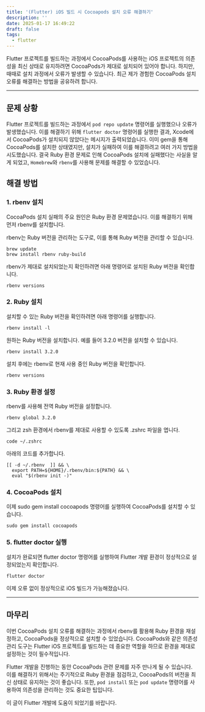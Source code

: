 ```yaml
---
title: '(Flutter) iOS 빌드 시 Cocoapods 설치 오류 해결하기'
description: ''
date: 2025-01-17 16:49:22
draft: false
tags:
  - flutter
---
```


Flutter 프로젝트를 빌드하는 과정에서 CocoaPods를 사용하는 iOS 프로젝트의 의존성을 최신 상태로 유지하려면 CocoaPods가 제대로 설치되어 있어야 합니다. 하지만, 때때로 설치 과정에서 오류가 발생할 수 있습니다. 최근 제가 경험한 CocoaPods 설치 오류를 해결하는 방법을 공유하려 합니다.

---

## 문제 상황

Flutter 프로젝트를 빌드하는 과정에서 `pod repo update` 명령어를 실행했으나 오류가 발생했습니다. 이를 해결하기 위해 `flutter doctor` 명령어를 실행한 결과, Xcode에서 CocoaPods가 설치되지 않았다는 메시지가 출력되었습니다. 이미 gem을 통해 CocoaPods를 설치한 상태였지만, 설치가 실패하여 이를 해결하려고 여러 가지 방법을 시도했습니다. 결국 Ruby 환경 문제로 인해 CocoaPods 설치에 실패했다는 사실을 알게 되었고, `Homebrew`와 `rbenv`를 사용해 문제를 해결할 수 있었습니다.

## 해결 방법

### 1. rbenv 설치

CocoaPods 설치 실패의 주요 원인은 Ruby 환경 문제였습니다. 이를 해결하기 위해 먼저 rbenv를 설치합니다.

rbenv는 Ruby 버전을 관리하는 도구로, 이를 통해 Ruby 버전을 관리할 수 있습니다.

```shell
brew update
brew install rbenv ruby-build
```

rbenv가 제대로 설치되었는지 확인하려면 아래 명령어로 설치된 Ruby 버전을 확인합니다.

```shell
rbenv versions
```

### 2. Ruby 설치

설치할 수 있는 Ruby 버전을 확인하려면 아래 명령어를 실행합니다.

```shell
rbenv install -l
```

원하는 Ruby 버전을 설치합니다. 예를 들어 3.2.0 버전을 설치할 수 있습니다.

```shell
rbenv install 3.2.0
```

설치 후에는 rbenv로 현재 사용 중인 Ruby 버전을 확인합니다.

```shell
rbenv versions
```

### 3. Ruby 환경 설정

rbenv를 사용해 전역 Ruby 버전을 설정합니다.

```shell
rbenv global 3.2.0
```

그리고 zsh 환경에서 rbenv를 제대로 사용할 수 있도록 .zshrc 파일을 엽니다.

```shell
code ~/.zshrc
```

아래의 코드를 추가합니다.

```shell
[[ -d ~/.rbenv  ]] && \
  export PATH=${HOME}/.rbenv/bin:${PATH} && \
  eval "$(rbenv init -)"
```

### 4. CocoaPods 설치

이제 sudo gem install cocoapods 명령어를 실행하여 CocoaPods를 설치할 수 있습니다.

```shell
sudo gem install cocoapods
```

### 5. flutter doctor 실행

설치가 완료되면 flutter doctor 명령어를 실행하여 Flutter 개발 환경이 정상적으로 설정되었는지 확인합니다.

```shell
flutter doctor
```

이제 오류 없이 정상적으로 iOS 빌드가 가능해졌습니다.

---

## 마무리

이번 CocoaPods 설치 오류를 해결하는 과정에서 rbenv를 활용해 Ruby 환경을 재설정하고, CocoaPods을 정상적으로 설치할 수 있었습니다. CocoaPods와 같은 의존성 관리 도구는 Flutter iOS 프로젝트를 빌드하는 데 중요한 역할을 하므로 환경을 제대로 설정하는 것이 필수적입니다.

Flutter 개발을 진행하는 동안 CocoaPods 관련 문제를 자주 만나게 될 수 있습니다. 이를 해결하기 위해서는 주기적으로 Ruby 환경을 점검하고, CocoaPods의 버전을 최신 상태로 유지하는 것이 좋습니다. 또한, `pod install` 또는 `pod update` 명령어를 사용하여 의존성을 관리하는 것도 중요한 팁입니다.

이 글이 Flutter 개발에 도움이 되었기를 바랍니다.
